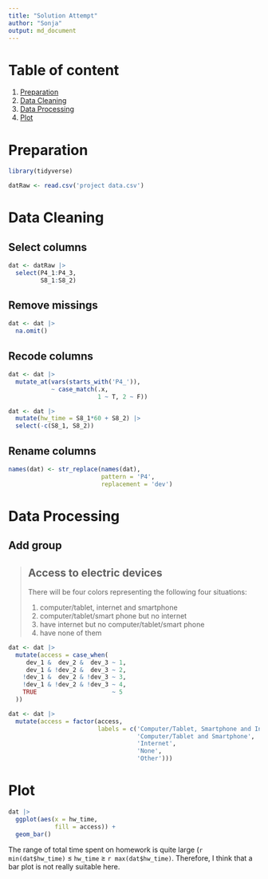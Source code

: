 ```yaml
---
title: "Solution Attempt"
author: "Sonja"
output: md_document
---
```


# Table of content

1. [Preparation]    
2. [Data Cleaning]
3. [Data Processing]    
4. [Plot]

# Preparation

```r
library(tidyverse)

datRaw <- read.csv('project data.csv')
```

# Data Cleaning 

## Select columns

```r
dat <- datRaw |> 
  select(P4_1:P4_3,
         S8_1:S8_2)
```

## Remove missings

```r
dat <- dat |> 
  na.omit()
```

## Recode columns

```r
dat <- dat |> 
  mutate_at(vars(starts_with('P4_')),
            ~ case_match(.x,
                         1 ~ T, 2 ~ F))

dat <- dat |> 
  mutate(hw_time = S8_1*60 + S8_2) |> 
  select(-c(S8_1, S8_2))
```

## Rename columns

```r
names(dat) <- str_replace(names(dat),
                          pattern = 'P4',
                          replacement = 'dev')
```

# Data Processing

## Add group

> ## Access to electric devices
> 
> There will be four colors representing the following four situations:
> 
> 1. computer/tablet, internet and smartphone   
> 2. computer/tablet/smart phone but no internet    
> 3. have internet but no computer/tablet/smart phone   
> 4. have none of them

```r
dat <- dat |> 
  mutate(access = case_when(
     dev_1 &  dev_2 &  dev_3 ~ 1,
     dev_1 & !dev_2 &  dev_3 ~ 2,
    !dev_1 &  dev_2 & !dev_3 ~ 3,
    !dev_1 & !dev_2 & !dev_3 ~ 4,
    TRUE                     ~ 5
  ))
```

```r
dat <- dat |> 
  mutate(access = factor(access,
                         labels = c('Computer/Tablet, Smartphone and Internet',
                                    'Computer/Tablet and Smartphone',
                                    'Internet',
                                    'None',
                                    'Other')))
```

# Plot

```r

dat |> 
  ggplot(aes(x = hw_time,
             fill = access)) +
  geom_bar()
```

The range of total time spent on homework is quite large (`r min(dat$hw_time)` $\leq$ `hw_time` $\geq$ `r max(dat$hw_time)`. Therefore, I think that a bar plot is not really suitable here.